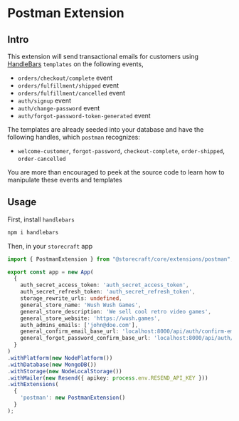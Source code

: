 # Postman Extension

## Intro

This extension will send transactional emails for customers using [HandleBars](https://handlebarsjs.com/) `templates` on the following events, 
- `orders/checkout/complete` event
- `orders/fulfillment/shipped` event
- `orders/fulfillment/cancelled` event
- `auth/signup` event
- `auth/change-password` event
- `auth/forgot-password-token-generated` event

The templates are already seeded into your database and have the following handles, which
`postman` recognizes:
- `welcome-customer`, `forgot-password`, `checkout-complete`, `order-shipped`, `order-cancelled`

You are more than encouraged to peek at the source code to learn how to manipulate these
events and templates

## Usage

First, install `handlebars`

```bash
npm i handlebars
```

Then, in your `storecraft` app

```ts
import { PostmanExtension } from "@storecraft/core/extensions/postman";

export const app = new App(
  {
    auth_secret_access_token: 'auth_secret_access_token',
    auth_secret_refresh_token: 'auth_secret_refresh_token',
    storage_rewrite_urls: undefined,
    general_store_name: 'Wush Wush Games',
    general_store_description: 'We sell cool retro video games',
    general_store_website: 'https://wush.games',
    auth_admins_emails: ['john@doe.com'],
    general_confirm_email_base_url: 'localhost:8000/api/auth/confirm-email',
    general_forgot_password_confirm_base_url: 'localhost:8000/api/auth/forgot-password-request-confirm'
  }
)
.withPlatform(new NodePlatform())
.withDatabase(new MongoDB())
.withStorage(new NodeLocalStorage())
.withMailer(new Resend({ apikey: process.env.RESEND_API_KEY }))
.withExtensions(
  {
    'postman': new PostmanExtension()
  }
);

```
